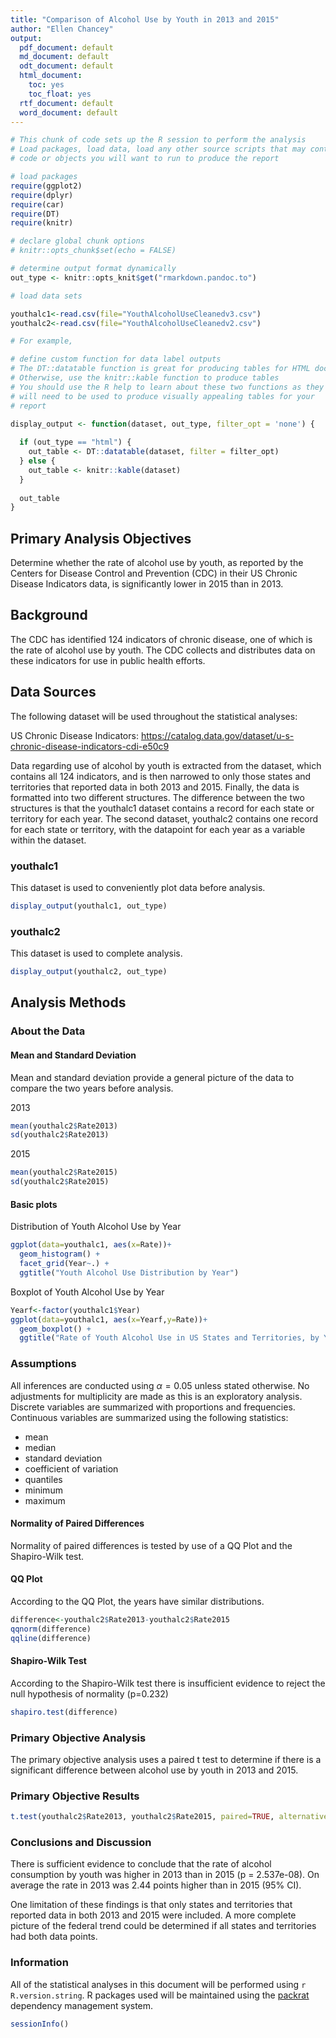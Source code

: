 ---
title: "Comparison of Alcohol Use by Youth in 2013 and 2015"
author: "Ellen Chancey"
output:
  pdf_document: default
  md_document: default
  odt_document: default
  html_document:
    toc: yes
    toc_float: yes
  rtf_document: default
  word_document: default
---

```{r setup, include=FALSE}
# This chunk of code sets up the R session to perform the analysis
# Load packages, load data, load any other source scripts that may contain
# code or objects you will want to run to produce the report

# load packages
require(ggplot2)
require(dplyr)
require(car)
require(DT)
require(knitr)

# declare global chunk options
# knitr::opts_chunk$set(echo = FALSE)

# determine output format dynamically
out_type <- knitr::opts_knit$get("rmarkdown.pandoc.to")

# load data sets

youthalc1<-read.csv(file="YouthAlcoholUseCleanedv3.csv")
youthalc2<-read.csv(file="YouthAlcoholUseCleanedv2.csv")

# For example,

# define custom function for data label outputs
# The DT::datatable function is great for producing tables for HTML docs
# Otherwise, use the knitr::kable function to produce tables
# You should use the R help to learn about these two functions as they
# will need to be used to produce visually appealing tables for your 
# report

display_output <- function(dataset, out_type, filter_opt = 'none') {
  
  if (out_type == "html") {
    out_table <- DT::datatable(dataset, filter = filter_opt)
  } else {
    out_table <- knitr::kable(dataset)
  } 
  
  out_table
}
```

## Primary Analysis Objectives

Determine whether the rate of alcohol use by youth, as reported by the Centers for Disease Control and Prevention (CDC) in their US Chronic Disease Indicators data, is significantly lower in 2015 than in 2013.


## Background

The CDC has identified 124 indicators of chronic disease, one of which is the rate of alcohol use by youth. The CDC collects and distributes data on these indicators for use in public health efforts.

## Data Sources

The following dataset will be used throughout the statistical analyses:

US Chronic Disease Indicators: <https://catalog.data.gov/dataset/u-s-chronic-disease-indicators-cdi-e50c9>

Data regarding use of alcohol by youth is extracted from the dataset, which contains all 124 indicators, and is then narrowed to only those states and territories that reported data in both 2013 and 2015. Finally, the data is formatted into two different structures. The difference between the two structures is that the youthalc1 dataset contains a record for each state or territory for each year. The second dataset, youthalc2 contains one record for each state or territory, with the datapoint for each year as a variable within the dataset.

### youthalc1

This dataset is used to conveniently plot data before analysis. 

```{r demo-describe 2}
display_output(youthalc1, out_type)
```

### youthalc2

This dataset is used to complete analysis.
```{r demo-describe}
display_output(youthalc2, out_type)
```


## Analysis Methods

### About the Data

#### Mean and Standard Deviation

Mean and standard deviation provide a general picture of the data to compare the two years before analysis.

2013
```{r}
mean(youthalc2$Rate2013)
sd(youthalc2$Rate2013)
```

2015
```{r}
mean(youthalc2$Rate2015)
sd(youthalc2$Rate2015)
```

#### Basic plots

Distribution of Youth Alcohol Use by Year
```{r}
ggplot(data=youthalc1, aes(x=Rate))+
  geom_histogram() + 
  facet_grid(Year~.) +
  ggtitle("Youth Alcohol Use Distribution by Year")
```

Boxplot of Youth Alcohol Use by Year
```{r}
Yearf<-factor(youthalc1$Year)
ggplot(data=youthalc1, aes(x=Yearf,y=Rate))+
  geom_boxplot() +
  ggtitle("Rate of Youth Alcohol Use in US States and Territories, by Year")
```

### Assumptions

All inferences are conducted using $\alpha = 0.05$ unless stated otherwise. No adjustments for multiplicity are made as this is an exploratory analysis. Discrete variables are summarized with proportions and frequencies. Continuous variables are summarized using the following statistics:

* mean
* median
* standard deviation
* coefficient of variation
* quantiles
* minimum
* maximum

#### Normality of Paired Differences

Normality of paired differences is tested by use of a QQ Plot and the Shapiro-Wilk test.

#### QQ Plot

According to the QQ Plot, the years have similar distributions.

```{r}
difference<-youthalc2$Rate2013-youthalc2$Rate2015
qqnorm(difference)
qqline(difference)
```



#### Shapiro-Wilk Test

According to the Shapiro-Wilk test there is insufficient evidence to reject the null hypothesis of normality (p=0.232)

```{r}
shapiro.test(difference)

```



### Primary Objective Analysis

The primary objective analysis uses a paired t test to determine if there is a significant difference between alcohol use by youth in 2013 and 2015.


### Primary Objective Results

```{r primary}
t.test(youthalc2$Rate2013, youthalc2$Rate2015, paired=TRUE, alternative="g")

```


### Conclusions and Discussion

There is sufficient evidence to conclude that the rate of alcohol consumption by youth was higher in 2013 than in 2015 (p = 2.537e-08). On average the rate in 2013 was 2.44 points higher than in 2015 (95% CI).

One limitation of these findings is that only states and territories that reported data in both 2013 and 2015 were included. A more complete picture of the federal trend could be determined if all states and territories had both data points.

### Information

All of the statistical analyses in this document will be performed using `r R.version.string`.  R packages used will be maintained using the [packrat](http://rstudio.github.io/packrat/) dependency management system.  

```{r session-info}
sessionInfo()
```


